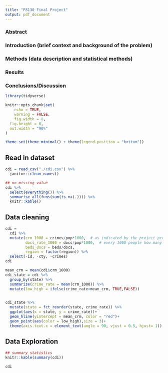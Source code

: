 ```yaml
---
title: "P8130 Final Project"
output: pdf_document
---
```



### Abstract  
### Introduction (brief context and background of the problem) 
### Methods (data description and statistical methods)  
### Results 
### Conclusions/Discussion  

```r
library(tidyverse)
```
```r
knitr::opts_chunk$set(
	echo = TRUE,
	warning = FALSE,
	fig.width = 8, 
  fig.height = 6,
  out.width = "90%"
)

theme_set(theme_minimal() + theme(legend.position = "bottom"))
```

## Read in dataset
```r
cdi = read_csv("./cdi.csv") %>% 
  janitor::clean_names()
```

```r
## no missing value
cdi %>% 
  select(everything()) %>%  
  summarise_all(funs(sum(is.na(.)))) %>% 
  knitr::kable()
```
## Data cleaning
```r
cdi = 
  cdi %>% 
  mutate(crm_1000 = crimes/pop*1000,  # as indicated by the project prompt
         docs_rate_1000 = docs/pop*1000,  # every 1000 people how many doctors
         beds_docs = beds/docs,
         region = factor(region)) %>% 
  select(-id, -cty, -crimes)
cdi
```

```r
mean_crm = mean(cdi$crm_1000)
cdi_state = cdi %>% 
  group_by(state) %>% 
  summarize(crime_rate = mean(crm_1000)) %>% 
  mutate(low_high = ifelse(crime_rate>mean_crm, TRUE,FALSE))
  

cdi_state %>% 
  mutate(state = fct_reorder(state, crime_rate)) %>% 
  ggplot(aes(x = state, y = crime_rate))+
  geom_hline(yintercept = mean_crm, color = "red")+
  geom_point(aes(color = low_high),size = 3)+
  theme(axis.text.x = element_text(angle = 90, vjust = 0.5, hjust= 1))
```


## Data Exploration
```r
## summary statistics
knitr::kable(summary(cdi))
```

```r
cdi
```



